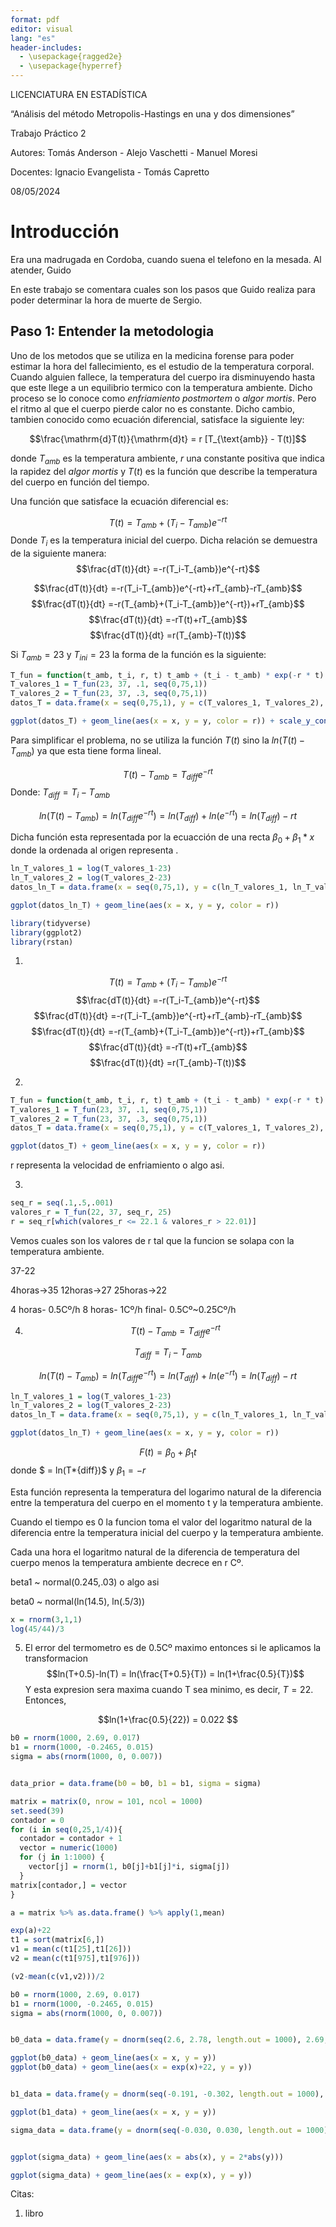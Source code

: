 ```yaml
---
format: pdf
editor: visual
lang: "es"
header-includes:
  - \usepackage{ragged2e}
  - \usepackage{hyperref}
---
```



\Centering

\vspace{3cm}


\pagenumbering{gobble}

\vspace{5cm}

\large
LICENCIATURA EN ESTADÍSTICA

\vspace{1cm}

\large
\Huge
"Análisis del método Metropolis-Hastings en una y dos dimensiones"
\Huge
\newline
\vspace{0.3cm}

\normalsize
Trabajo Práctico 2
\vspace{1cm}
\begin{center}
    \includegraphics[width=.5\linewidth]{foto_1.png}
\end{center}
\vspace{2cm}
Autores: Tomás Anderson - Alejo Vaschetti - Manuel Moresi

Docentes: Ignacio Evangelista - Tomás Capretto

08/05/2024
\normalsize

\newpage
\hypersetup{linkcolor = black}
\tableofcontents


\newpage
\pagenumbering{arabic}

\RaggedRight
\newpage


# Introducción

Era una madrugada en Cordoba, cuando suena el telefono en la mesada. Al atender, Guido 




En este trabajo se comentara cuales son los pasos que Guido realiza para poder determinar la hora de muerte de Sergio.


## Paso 1: Entender la metodologia
  
Uno de los metodos que se utiliza en la medicina forense para poder estimar la hora del fallecimiento, es el estudio de la temperatura corporal. Cuando alguien fallece, la temperatura del cuerpo ira disminuyendo hasta que este llege a un equilibrio termico con la temperatura ambiente. Dicho proceso se lo conoce como *enfriamiento postmortem* o *algor mortis*. Pero el ritmo al que el cuerpo pierde calor no es constante. Dicho cambio, tambien conocido como ecuación diferencial, satisface la siguiente ley:

$$\frac{\mathrm{d}T(t)}{\mathrm{d}t} = r [T_{\text{amb}} - T(t)]$$

donde $T_{amb}$ es la temperatura ambiente, $r$ una constante positiva que indica la rapidez del *algor mortis* y $T(t)$ es la función que describe la temperatura del cuerpo en función del tiempo.

Una función que satisface la ecuación diferencial es: 

$$T(t) = T_{amb}+(T_i-T_{amb})e^{-rt}$$ 
Donde $T_i$ es la temperatura inicial del cuerpo. Dicha relación se demuestra de la siguiente manera:
$$\frac{dT(t)}{dt} =-r(T_i-T_{amb})e^{-rt}$$

$$\frac{dT(t)}{dt} =-r(T_i-T_{amb})e^{-rt}+rT_{amb}-rT_{amb}$$ 
$$\frac{dT(t)}{dt} =-r(T_{amb}+(T_i-T_{amb})e^{-rt})+rT_{amb}$$ 
$$\frac{dT(t)}{dt} =-rT(t)+rT_{amb}$$ 
$$\frac{dT(t)}{dt} =r(T_{amb}-T(t))$$


Si $T_{amb}=23$ y $T_{ini}=23$ la forma de la función es la siguiente:


```r
T_fun = function(t_amb, t_i, r, t) t_amb + (t_i - t_amb) * exp(-r * t) 
T_valores_1 = T_fun(23, 37, .1, seq(0,75,1))
T_valores_2 = T_fun(23, 37, .3, seq(0,75,1))
datos_T = data.frame(x = seq(0,75,1), y = c(T_valores_1, T_valores_2), r = rep(c("0.1", "0.3"), each = 76)) 

ggplot(datos_T) + geom_line(aes(x = x, y = y, color = r)) + scale_y_continuous(name = "T(t)") + scale_x_continuous(name = "t")
``` 

  
Para simplificar el problema, no se utiliza la función $T(t)$ sino la $ln(T(t)-T_{amb})$ ya que esta tiene forma lineal.

$$T(t)-T_{amb} = T_{diff}e^{-rt}$$
Donde: $T_{diff} = T_i-T_{amb}$

$$ln(T(t)-T_{amb}) = ln(T_{diff}e^{-rt}) = ln(T_{diff})+ln(e^{-rt}) = ln(T_{diff})-rt$$

Dicha función esta representada por la ecuacción de una recta $\beta_0+\beta_1*x$
donde la ordenada al origen representa . 


```r
ln_T_valores_1 = log(T_valores_1-23)
ln_T_valores_2 = log(T_valores_2-23)
datos_ln_T = data.frame(x = seq(0,75,1), y = c(ln_T_valores_1, ln_T_valores_2), r = rep(c("0.1", "0.3"), each = 76)) 

ggplot(datos_ln_T) + geom_line(aes(x = x, y = y, color = r))
```




  
```r
library(tidyverse)
library(ggplot2)
library(rstan)
```

1)  

$$T(t) = T_{amb}+(T_i-T_{amb})e^{-rt}$$ $$\frac{dT(t)}{dt} =-r(T_i-T_{amb})e^{-rt}$$ $$\frac{dT(t)}{dt} =-r(T_i-T_{amb})e^{-rt}+rT_{amb}-rT_{amb}$$ $$\frac{dT(t)}{dt} =-r(T_{amb}+(T_i-T_{amb})e^{-rt})+rT_{amb}$$ $$\frac{dT(t)}{dt} =-rT(t)+rT_{amb}$$ $$\frac{dT(t)}{dt} =r(T_{amb}-T(t))$$

2)  

```r
T_fun = function(t_amb, t_i, r, t) t_amb + (t_i - t_amb) * exp(-r * t) 
T_valores_1 = T_fun(23, 37, .1, seq(0,75,1))
T_valores_2 = T_fun(23, 37, .3, seq(0,75,1))
datos_T = data.frame(x = seq(0,75,1), y = c(T_valores_1, T_valores_2), r = rep(c("0.1", "0.3"), each = 76)) 

ggplot(datos_T) + geom_line(aes(x = x, y = y, color = r))
```

r representa la velocidad de enfriamiento o algo asi.

3)  

```r
seq_r = seq(.1,.5,.001)
valores_r = T_fun(22, 37, seq_r, 25)
r = seq_r[which(valores_r <= 22.1 & valores_r > 22.01)]

```

Vemos cuales son los valores de r tal que la funcion se solapa con la temperatura ambiente.

37-22

4horas-\>35 12horas-\>27 25horas-\>22

4 horas- 0.5Cº/h 8 horas- 1Cº/h final- 0.5Cº\~0.25Cº/h

4)  $$T(t)-T_{amb} = T_{diff}e^{-rt}$$

$$T_{diff} = T_i-T_{amb}$$

$$ln(T(t)-T_{amb}) = ln(T_{diff}e^{-rt}) = ln(T_{diff})+ln(e^{-rt}) = ln(T_{diff})-rt$$

```r
ln_T_valores_1 = log(T_valores_1-23)
ln_T_valores_2 = log(T_valores_2-23)
datos_ln_T = data.frame(x = seq(0,75,1), y = c(ln_T_valores_1, ln_T_valores_2), r = rep(c("0.1", "0.3"), each = 76)) 

ggplot(datos_ln_T) + geom_line(aes(x = x, y = y, color = r))
```

$$F(t) = \beta_0 + \beta_1t $$ donde \$ \beta*0 = ln(T*{diff})\$ y $\beta_1 = -r$

Esta función representa la temperatura del logarimo natural de la diferencia entre la temperatura del cuerpo en el momento t y la temperatura ambiente.

Cuando el tiempo es 0 la funcion toma el valor del logaritmo natural de la diferencia entre la temperatura inicial del cuerpo y la temperatura ambiente.

Cada una hora el logaritmo natural de la diferencia de temperatura del cuerpo menos la temperatura ambiente decrece en r Cº.

beta1 \~ normal(0.245,.03) o algo asi

beta0 \~ normal(ln(14.5), ln(.5/3))





```r


x = rnorm(3,1,1)
log(45/44)/3
```
5)
El error del termometro es de 0.5Cº maximo entonces si le aplicamos la transformacion
$$ln(T+0.5)-ln(T) = ln(\frac{T+0.5}{T}) = ln(1+\frac{0.5}{T})$$
Y esta expresion sera maxima cuando T sea minimo, es decir, $T=22$. Entonces,

$$ln(1+\frac{0.5}{22}) = 0.022 $$


```r

b0 = rnorm(1000, 2.69, 0.017)
b1 = rnorm(1000, -0.2465, 0.015)
sigma = abs(rnorm(1000, 0, 0.007))


data_prior = data.frame(b0 = b0, b1 = b1, sigma = sigma)

matrix = matrix(0, nrow = 101, ncol = 1000)
set.seed(39)
contador = 0
for (i in seq(0,25,1/4)){
  contador = contador + 1
  vector = numeric(1000)
  for (j in 1:1000) {
    vector[j] = rnorm(1, b0[j]+b1[j]*i, sigma[j])
  }
matrix[contador,] = vector
}

a = matrix %>% as.data.frame() %>% apply(1,mean)

exp(a)+22
t1 = sort(matrix[6,])
v1 = mean(c(t1[25],t1[26]))
v2 = mean(c(t1[975],t1[976]))

(v2-mean(c(v1,v2)))/2
```


```r
b0 = rnorm(1000, 2.69, 0.017)
b1 = rnorm(1000, -0.2465, 0.015)
sigma = abs(rnorm(1000, 0, 0.007))


b0_data = data.frame(y = dnorm(seq(2.6, 2.78, length.out = 1000), 2.69, 0.017), x = seq(2.6, 2.78, length.out = 1000))

ggplot(b0_data) + geom_line(aes(x = x, y = y))
ggplot(b0_data) + geom_line(aes(x = exp(x)+22, y = y))


b1_data = data.frame(y = dnorm(seq(-0.191, -0.302, length.out = 1000), -0.2465, 0.015), x = seq(-0.191, -0.302, length.out = 1000))

ggplot(b1_data) + geom_line(aes(x = x, y = y))

sigma_data = data.frame(y = dnorm(seq(-0.030, 0.030, length.out = 1000), 0, 0.01), x = seq(-0.030, 0.030, length.out = 1000))


ggplot(sigma_data) + geom_line(aes(x = abs(x), y = 2*abs(y)))

ggplot(sigma_data) + geom_line(aes(x = exp(x), y = y))

```


Citas:

1. libro
  
  